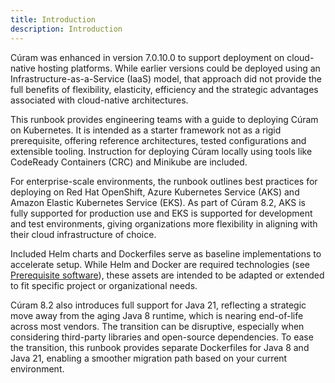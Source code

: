 ```yaml
---
title: Introduction
description: Introduction
---
```


Cúram was enhanced in version 7.0.10.0 to support deployment on cloud-native hosting platforms. While earlier versions could be deployed using an Infrastructure-as-a-Service (IaaS) model, that approach did not provide the full benefits of flexibility, elasticity, efficiency and the strategic advantages associated with cloud-native architectures.

This runbook provides engineering teams with a guide to deploying Cúram on Kubernetes. It is intended as a starter framework not as a rigid prerequisite, offering reference architectures, tested configurations and extensible tooling. Instruction for deploying Cúram locally using tools like CodeReady Containers (CRC) and Minikube are included.

For enterprise-scale environments, the runbook outlines best practices for deploying on Red Hat OpenShift, Azure Kubernetes Service (AKS) and Amazon Elastic Kubernetes Service (EKS). As part of Cúram 8.2, AKS is fully supported for production use and EKS is supported for development and test environments, giving organizations more flexibility in aligning with their cloud infrastructure of choice.

Included Helm charts and Dockerfiles serve as baseline implementations to accelerate setup. While Helm and Docker are required technologies (see [Prerequisite software](/prereq/prereq)), these assets are intended to be adapted or extended to fit specific project or organizational needs.

Cúram 8.2 also introduces full support for Java 21, reflecting a strategic move away from the aging Java 8 runtime, which is nearing end-of-life across most vendors. The transition can be disruptive, especially when considering third-party libraries and open-source dependencies. To ease the transition, this runbook provides separate Dockerfiles for Java 8 and Java 21, enabling a smoother migration path based on your current environment.
